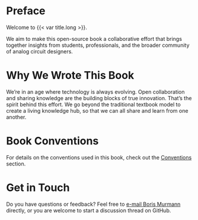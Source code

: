 # Preface {.unnumbered}

Welcome to {{< var title.long >}}.

We aim to make this open-source book a collaborative effort that brings together insights from students, professionals, and the broader community of analog circuit designers.

# Why We Wrote This Book

We're in an age where technology is always evolving. Open collaboration and sharing knowledge are the building blocks of true innovation. That's the spirit behind this effort. We go beyond the traditional textbook model to create a living knowledge hub, so that we can all share and learn from one another.

# Book Conventions

For details on the conventions used in this book, check out the [Conventions](./contents/conventions.qmd) section.

# Get in Touch

Do you have questions or feedback? Feel free to [e-mail Boris Murmann]({{< var email.info >}}) directly, or you are welcome to start a discussion thread on GitHub.